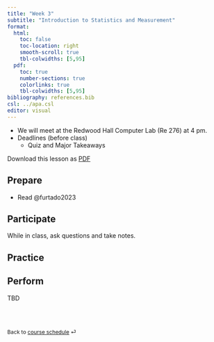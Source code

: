 ```yaml
---
title: "Week 3"
subtitle: "Introduction to Statistics and Measurement"
format: 
  html:
    toc: false
    toc-location: right
    smooth-scroll: true
    tbl-colwidths: [5,95]
  pdf:
    toc: true
    number-sections: true
    colorlinks: true
    tbl-colwidths: [5,95]
bibliography: references.bib
csl: ../apa.csl
editor: visual
---
```


::: callout-important
-   We will meet at the Redwood Hall Computer Lab (Re 276) at 4 pm.
-   Deadlines (before class)
    -   Quiz and Major Takeaways

Download this lesson as [PDF](week-3.pdf)
:::

## Prepare

-   Read @furtado2023

## Participate

While in class, ask questions and take notes.

## Practice

## Perform

TBD

<br><br>

::: {style="font-size: 0.875em;"}
Back to [course schedule](/ "Course schedule") ⏎
:::
